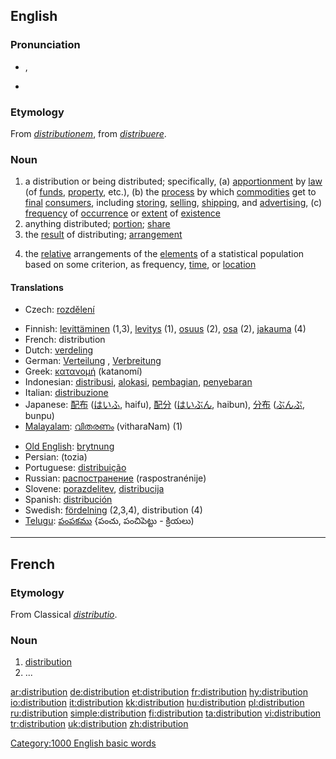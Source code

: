{{wikipediadab}}
==English==

===Pronunciation===
*{{IPA|/ˌdɪstɹəˈbjuːʃən/}}, {{SAMPA|/%dIstr\@"bju:S@n/}}
*{{audio|en-us-distribution.ogg|Audio (US)}}

=== Etymology ===
From {{L.}} ''[[distributionem]]'', from ''[[distribuere]]''.

=== Noun ===
{{en-noun}}

# a distribution or being distributed; specifically, (a) [[apportionment]] by [[law]] (of [[funds]], [[property]], etc.), (b) the [[process]] by which [[commodities]] get to [[final]] [[consumer]]s, including [[storing]], [[selling]], [[shipping]], and [[advertising]], (c) [[frequency]] of [[occurrence]] or [[extent]] of [[existence]]
# anything distributed; [[portion]]; [[share]]
# the [[result]] of distributing; [[arrangement]]
# {{statistics}} the [[relative]] arrangements of the [[elements]] of a statistical population based on some criterion, as frequency, [[time]], or [[location]]

====Translations====
{{trans-top|distribution in statistics}}
*Czech: [[rozdělení]] {{n}}
{{trans-mid}}
{{trans-bottom}}

{{top}}
*Finnish: [[levittäminen]] (1,3), [[levitys]] (1), [[osuus]] (2), [[osa#Finnish|osa]] (2), [[jakauma]] (4)
*French: distribution {{f}}
*Dutch: [[verdeling]] {{f}}
*German: [[Verteilung]] {{f}}, [[Verbreitung]] {{f}}
*Greek: [[κατανομή]] (katanomí) {{f}}
*Indonesian: [[distribusi]], [[alokasi]], [[bagi|pembagian]], [[sebar|penyebaran]]
*Italian: [[distribuzione]] {{f}}
*Japanese: [[配布]] ([[はいふ]], haifu), [[配分]] ([[はいぶん]], haibun), [[分布]] ([[ぶんぷ]], bunpu)
*[[Malayalam]]: [[വിതരണം]] (vitharaNam) (1)
{{mid}}
*[[Old English]]: [[brytnung]] {{f}}
*Persian: {{FAchar|[[توزیع]]}} (tozia)
*Portuguese: [[distribuição]] {{f}}
*Russian: [[распостранение]] (raspostranénije) {{n}}
*Slovene: [[porazdelitev]], [[distribucija]]
*Spanish: [[distribución]] {{f}}
*Swedish: [[fördelning]] {{c}} (2,3,4), distribution {{c}} (4)
*[[Telugu]]: [[పంపకము]] {పంచు, పంచిపెట్టు - క్రియలు)
{{bottom}}

[[Category:1000 English basic words]]

----
==French==
===Etymology===
From Classical {{L.}} ''[[distributio]]''.

===Noun===
{{fr-noun|f}}
#[[#Noun|distribution]]
#...

[[ar:distribution]]
[[de:distribution]]
[[et:distribution]]
[[fr:distribution]]
[[hy:distribution]]
[[io:distribution]]
[[it:distribution]]
[[kk:distribution]]
[[hu:distribution]]
[[pl:distribution]]
[[ru:distribution]]
[[simple:distribution]]
[[fi:distribution]]
[[ta:distribution]]
[[vi:distribution]]
[[tr:distribution]]
[[uk:distribution]]
[[zh:distribution]]